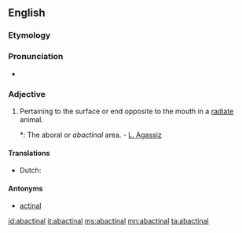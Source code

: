 ==English==

===Etymology===
{{prefix|ab|actinal|lang=en}}

===Pronunciation===
* {{a|GenAm}} {{IPA|/æˈbæk.tə.nl̩/|/ˈæˌbæk.tə.nl̩/|/ˌæˌbækˈtaɪ.nl̩/|/ˈæˌbækˌtaɪ.nl̩/|lang=en}}

===Adjective===
{{en-adj}}

# {{context|zoology|lang=en}} Pertaining to the surface or end opposite to the mouth in a [[radiate]] animal.
#*: The aboral or ''abactinal'' area. - [[w:Louis Agassiz|L. Agassiz]]

====Translations====
{{trans-top|pertaining to the surface or end opposite to the mouth in a radiate animal}}
* Dutch: {{t|nl|abactinaal}}
{{trans-mid}}
{{trans-bottom}}

====Antonyms====
* [[actinal]]

[[id:abactinal]]
[[it:abactinal]]
[[ms:abactinal]]
[[mn:abactinal]]
[[ta:abactinal]]